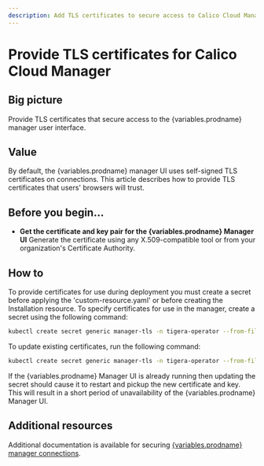```yaml
---
description: Add TLS certificates to secure access to Calico Cloud Manager user interface.
---
```


# Provide TLS certificates for Calico Cloud Manager

## Big picture

Provide TLS certificates that secure access to the {variables.prodname} manager user interface.

## Value

By default, the {variables.prodname} manager UI uses self-signed TLS certificates on connections. This article describes how to provide TLS certificates that users' browsers will trust.

## Before you begin...

- **Get the certificate and key pair for the {variables.prodname} Manager UI**
  Generate the certificate using any X.509-compatible tool or from your organization's Certificate Authority.

<!--TODO-XREFS-CC
The certificate must have Common Name or Subject Alternate Names that match the IPs or DNS names that will be used to [access the manager UI](/operations/cnx/access-the-manager/).
-->
## How to

To provide certificates for use during deployment you must create a secret before applying the 'custom-resource.yaml' or before creating the Installation resource. To specify certificates for use in the manager, create a secret using the following command:

```bash
kubectl create secret generic manager-tls -n tigera-operator --from-file=cert=</path/to/certificate-file> --from-file=key=</path/to/key-file>
```

To update existing certificates, run the following command:

```bash
kubectl create secret generic manager-tls -n tigera-operator --from-file=cert=</path/to/certificate-file> --from-file=key=</path/to/key-file> --dry-run -o yaml --save-config | kubectl replace -f -
```

If the {variables.prodname} Manager UI is already running then updating the secret should cause it to restart and pickup the new certificate and key. This will result in a short period of unavailability of the {variables.prodname} Manager UI.

## Additional resources

Additional documentation is available for securing [{variables.prodname} manager connections](crypto-auth.mdx#calico-enterprise-manager-connections).
